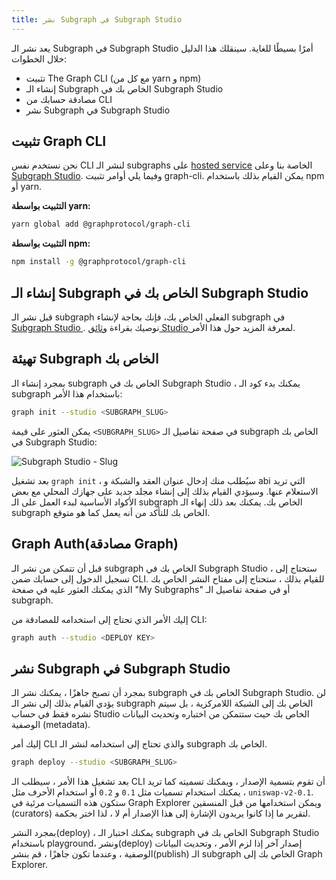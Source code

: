 ```yaml
---
title: نشر Subgraph في Subgraph Studio
---
```


يعد نشر الـ Subgraph في Subgraph Studio أمرًا بسيطًا للغاية. سينقلك هذا الدليل خلال الخطوات:

- تثبيت The Graph CLI (مع كل من yarn و npm)
- إنشاء الـ Subgraph الخاص بك في Subgraph Studio
- مصادقة حسابك من CLI
- نشر Subgraph في Subgraph Studio

## تثبيت Graph CLI

نحن نستخدم نفس CLI لنشر الـ subgraphs على [hosted service](https://thegraph.com/hosted-service/) الخاصة بنا وعلى [Subgraph Studio](https://thegraph.com/studio/). وفيما يلي أوامر تثبيت graph-cli. يمكن القيام بذلك باستخدام npm أو yarn.

**التثبيت بواسطة yarn:**

```bash
yarn global add @graphprotocol/graph-cli
```

**التثبيت بواسطة npm:**

```bash
npm install -g @graphprotocol/graph-cli
```

## إنشاء الـ Subgraph الخاص بك في Subgraph Studio

قبل نشر الـ subgraph الفعلي الخاص بك، فإنك بحاجة لإنشاء subgraph في [ Subgraph Studio ](https://thegraph.com/studio/). نوصيك بقراءة [ وثائق Studio ](/studio/subgraph-studio) لمعرفة المزيد حول هذا الأمر.

## تهيئة Subgraph الخاص بك

بمجرد إنشاء الـ subgraph الخاص بك في Subgraph Studio ، يمكنك بدء كود الـ subgraph باستخدام هذا الأمر:

```bash
graph init --studio <SUBGRAPH_SLUG>
```

يمكن العثور على قيمة `<SUBGRAPH_SLUG>` في صفحة تفاصيل الـ subgraph الخاص بك في Subgraph Studio:

![Subgraph Studio - Slug](/img/doc-subgraph-slug.png)

بعد تشغيل `graph init` ، سيُطلب منك إدخال عنوان العقد والشبكة و abi التي تريد الاستعلام عنها. وسيؤدي القيام بذلك إلى إنشاء مجلد جديد على جهازك المحلي مع بعض الأكواد الأساسية لبدء العمل على الـ subgraph الخاص بك. يمكنك بعد ذلك إنهاء الـ subgraph الخاص بك للتأكد من أنه يعمل كما هو متوقع.

## Graph Auth(مصادقة Graph)

قبل أن تتمكن من نشر الـ subgraph الخاص بك في Subgraph Studio ، ستحتاج إلى تسجيل الدخول إلى حسابك ضمن CLI. للقيام بذلك ، ستحتاج إلى مفتاح النشر الخاص بك الذي يمكنك العثور عليه في صفحة "My Subgraphs" أو في صفحة تفاصيل الـ subgraph.

إليك الأمر الذي تحتاج إلى استخدامه للمصادقة من CLI:

```bash
graph auth --studio <DEPLOY KEY>
```

## نشر Subgraph في Subgraph Studio

بمجرد أن تصبح جاهزًا ، يمكنك نشر الـ subgraph الخاص بك في Subgraph Studio. لن يؤدي القيام بذلك إلى نشر الـ subgraph الخاص بك إلى الشبكة اللامركزية ، بل سيتم نشره فقط في حساب Studio الخاص بك حيث ستتمكن من اختباره وتحديث البيانات الوصفية (metadata).

إليك أمر CLI والذي تحتاج إلى استخدامه لنشر الـ subgraph الخاص بك.

```bash
graph deploy --studio <SUBGRAPH_SLUG>
```

بعد تشغيل هذا الأمر ، سيطلب الـ CLI أن تقوم بتسمية الإصدار ، ويمكنك تسميته كما تريد ، يمكنك استخدام تسميات مثل ` 0.1 ` و ` 0.2 ` أو استخدام الأحرف مثل ` uniswap-v2-0.1 `. ستكون هذه التسميات مرئية في Graph Explorer ويمكن استخدامها من قبل المنسقين (curators) لتقرير ما إذا كانوا يريدون الإشارة إلى هذا الإصدار أم لا ، لذا اختر بحكمة.

بمجرد النشر(deploy) ، يمكنك اختبار الـ subgraph الخاص بك في Subgraph Studio باستخدام playground، ونشر(deploy) إصدار آخر إذا لزم الأمر ، وتحديث البيانات الوصفية ، وعندما تكون جاهزًا ، قم بنشر(publish) الـ subgraph الخاص بك إلى Graph Explorer.
